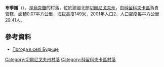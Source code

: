 {{coord|51|47|55|N|32|22|0|E|scale:100000|display=title}}

'''布季謝'''（{{lang-uk|Будище}}），是[[烏克蘭|烏克蘭]]的村落，位於該國北部[[切爾尼戈夫州|切爾尼戈夫州]]，由[[科留科夫卡區|科留科夫卡區]]負責管轄，面積0.07平方公里，海拔高度149米，2001年人口2，人口密度每平方公里29.41人。

==參考資料==
* [http://weather.in.ua/ua/chernigovskaja/2196 Погода в селі Будище] {{Wayback|url=http://weather.in.ua/ua/chernigovskaja/2196 |date=20111220124323 }}

[[Category:切爾尼戈夫州村落|Category:切爾尼戈夫州村落]]
[[Category:科留科夫卡區村落|Category:科留科夫卡區村落]]


{{Chernihiv-geo-stub}}